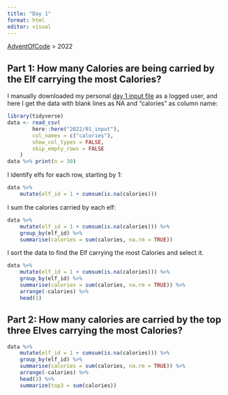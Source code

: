 ```yaml
---
title: "Day 1"
format: html
editor: visual
---
```


[AdventOfCode](https://jrosell.github.io/AdventOfCode/) \> 2022

## Part 1: How many Calories are being carried by the Elf carrying the most Calories?

I manually downloaded my personal [day 1 input file](https://adventofcode.com/2022/day/1) as a logged user, and here I get the data with blank lines as NA and "calories" as column name:

```r
library(tidyverse)
data <- read_csv(
        here::here("2022/01_input"),
        col_names = c("calories"),
        show_col_types = FALSE,
        skip_empty_rows = FALSE
    )
data %>% print(n = 30)
```

I identify elfs for each row, starting by 1:

```r
data %>% 
    mutate(elf_id = 1 + cumsum(is.na(calories)))

```

I sum the calories carried by each elf:

```r
data %>% 
    mutate(elf_id = 1 + cumsum(is.na(calories))) %>% 
    group_by(elf_id) %>%
    summarise(calories = sum(calories, na.rm = TRUE))

```

I sort the data to find the Elf carrying the most Calories and select it.

```r
data %>% 
    mutate(elf_id = 1 + cumsum(is.na(calories))) %>% 
    group_by(elf_id) %>%
    summarise(calories = sum(calories, na.rm = TRUE)) %>% 
    arrange(-calories) %>%
    head(1)

```

## Part 2: How many calories are carried by the top three Elves carrying the most Calories?

```r
data %>% 
    mutate(elf_id = 1 + cumsum(is.na(calories))) %>% 
    group_by(elf_id) %>%
    summarise(calories = sum(calories, na.rm = TRUE)) %>% 
    arrange(-calories) %>% 
    head(3) %>% 
    summarize(top3 = sum(calories))
```
